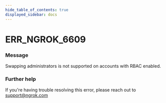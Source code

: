 ```yaml
---
hide_table_of_contents: true
displayed_sidebar: docs
---
```



# ERR_NGROK_6609

### Message

Swapping administrators is not supported on accounts with RBAC enabled.

<ErrorDetails error="err_ngrok_6609" />

### Further help

If you're having trouble resolving this error, please reach out to [support@ngrok.com](mailto:support@ngrok.com?subject=Help%20with%20ERR_NGROK_6609)
